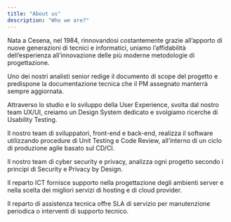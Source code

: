 ```yaml
---
title: "About us"
description: "Who we are?"
---
```


Nata a Cesena, nel 1984, rinnovandosi costantemente grazie all’apporto di nuove generazioni di tecnici e informatici, uniamo l’affidabilità dell’esperienza all’innovazione delle più moderne metodologie di progettazione.

Uno dei nostri analisti senior redige il documento di scope del progetto e predispone la documentazione tecnica che il PM assegnato manterrà sempre aggiornata.

Attraverso lo studio e lo sviluppo della User Experience, svolta dal nostro team UX/UI, creiamo un Design System dedicato e svolgiamo ricerche di Usability Testing.

Il nostro team di sviluppatori, front-end e back-end, realizza il software utilizzando procedure di Unit Testing e Code Review, all’interno di un ciclo di produzione agile basato sul CD/CI.

Il nostro team di cyber security e privacy, analizza ogni progetto secondo i principi di Security e Privacy by Design.

Il reparto ICT fornisce supporto nella progettazione degli ambienti server e nella scelta dei migliori servizi di hosting e di cloud provider.

Il reparto di assistenza tecnica offre SLA di servizio per manutenzione periodica o interventi di supporto tecnico.